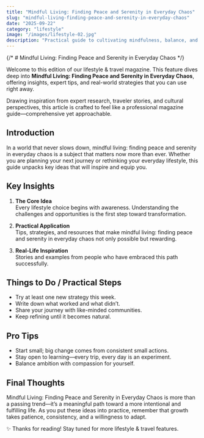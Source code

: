 ```yaml
---
title: "Mindful Living: Finding Peace and Serenity in Everyday Chaos"
slug: "mindful-living-finding-peace-and-serenity-in-everyday-chaos"
date: "2025-09-22"
category: "lifestyle"
image: "/images/lifestyle-02.jpg"
description: "Practical guide to cultivating mindfulness, balance, and serenity in your daily life."
---
```


{/* # Mindful Living: Finding Peace and Serenity in Everyday Chaos */}

Welcome to this edition of our lifestyle & travel magazine. This feature dives deep into **Mindful Living: Finding Peace and Serenity in Everyday Chaos**, offering insights, expert tips, and real-world strategies that you can use right away.

Drawing inspiration from expert research, traveler stories, and cultural perspectives, this article is crafted to feel like a professional magazine guide—comprehensive yet approachable.

## Introduction

In a world that never slows down, mindful living: finding peace and serenity in everyday chaos is a subject that matters now more than ever. Whether you are planning your next journey or rethinking your everyday lifestyle, this guide unpacks key ideas that will inspire and equip you.

## Key Insights

1. **The Core Idea**  
   Every lifestyle choice begins with awareness. Understanding the challenges and opportunities is the first step toward transformation.

2. **Practical Application**  
   Tips, strategies, and resources that make mindful living: finding peace and serenity in everyday chaos not only possible but rewarding.

3. **Real-Life Inspiration**  
   Stories and examples from people who have embraced this path successfully.

## Things to Do / Practical Steps

- Try at least one new strategy this week.  
- Write down what worked and what didn’t.  
- Share your journey with like-minded communities.  
- Keep refining until it becomes natural.

## Pro Tips

- Start small; big change comes from consistent small actions.  
- Stay open to learning—every trip, every day is an experiment.  
- Balance ambition with compassion for yourself.  

## Final Thoughts

Mindful Living: Finding Peace and Serenity in Everyday Chaos is more than a passing trend—it’s a meaningful path toward a more intentional and fulfilling life. As you put these ideas into practice, remember that growth takes patience, consistency, and a willingness to adapt.

✨ Thanks for reading! Stay tuned for more lifestyle & travel features.

